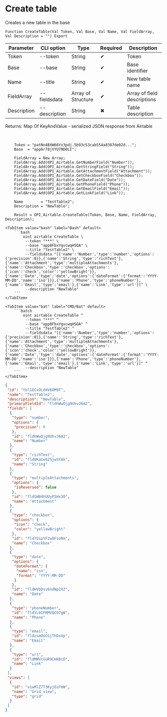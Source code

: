 ﻿---
sidebar_position: 1
---


# Create table
 Creates a new table in the base



`Function CreateTable(Val Token, Val Base, Val Name, Val FieldArray, Val Description = "") Export`

  | Parameter | CLI option | Type | Required | Description |
  |-|-|-|-|-|
  | Token | --token | String | &#x2714; | Token |
  | Base | --base | String | &#x2714; | Base identifier |
  | Name | --title | String | &#x2714; | New table name |
  | FieldArray | --fieldsdata | Array of Structure | &#x2714; | Array of field descriptions |
  | Description | --description | String | &#x2716; | Table description |

  
  Returns:  Map Of KeyAndValue - serialized JSON response from Airtable

<br/>




```bsl title="1C:Enterprise/OneScript code example"
    Token = "patNn4BXW66Yx3pdj.5b93c53cab554a8387de02d...";
    Base  = "app6r78jVYU7ND0LI";

    FieldArray = New Array;
    FieldArray.Add(OPI_Airtable.GetNumberField("Number"));
    FieldArray.Add(OPI_Airtable.GetStringField("String"));
    FieldArray.Add(OPI_Airtable.GetAttachmentField("Attachment"));
    FieldArray.Add(OPI_Airtable.GetCheckboxField("Checkbox"));
    FieldArray.Add(OPI_Airtable.GetDateField("Date"));
    FieldArray.Add(OPI_Airtable.GetPhoneField("Phone"));
    FieldArray.Add(OPI_Airtable.GetEmailField("Email"));
    FieldArray.Add(OPI_Airtable.GetLinkField("Link"));

    Name        = "TestTable2";
    Description = "NewTable";

    Result = OPI_Airtable.CreateTable(Token, Base, Name, FieldArray, Description);
```
 

 <Tabs>
  
    <TabItem value="bash" label="Bash" default>
        ```bash
            oint airtable CreateTable \
             --token "***" \
             --base "app8FbxYqvcwqHSOA" \
             --title "TestTable2" \
             --fieldsdata "[{'name':'Number','type':'number','options':{'precision':0}},{'name':'String','type':'richText'},{'name':'Attachment','type':'multipleAttachments'},{'name':'Checkbox','type':'checkbox','options':{'icon':'check','color':'yellowBright'}},{'name':'Date','type':'date','options':{'dateFormat':{'format':'YYYY-MM-DD','name':'iso'}}},{'name':'Phone','type':'phoneNumber'},{'name':'Email','type':'email'},{'name':'Link','type':'url'}]" \
             --description "NewTable"
        ```
    </TabItem>
  
    <TabItem value="bat" label="CMD/Bat" default>
        ```batch
            oint airtable CreateTable ^
             --token "***" ^
             --base "app8FbxYqvcwqHSOA" ^
             --title "TestTable2" ^
             --fieldsdata "[{'name':'Number','type':'number','options':{'precision':0}},{'name':'String','type':'richText'},{'name':'Attachment','type':'multipleAttachments'},{'name':'Checkbox','type':'checkbox','options':{'icon':'check','color':'yellowBright'}},{'name':'Date','type':'date','options':{'dateFormat':{'format':'YYYY-MM-DD','name':'iso'}}},{'name':'Phone','type':'phoneNumber'},{'name':'Email','type':'email'},{'name':'Link','type':'url'}]" ^
             --description "NewTable"
        ```
    </TabItem>
</Tabs>


```json title="Result"
{
 "id": "tbl1ECxOLd4V6OM9T",
 "name": "TestTable2",
 "description": "NewTable",
 "primaryFieldId": "fldhWwOjg9UhvJ6A2",
 "fields": [
  {
   "type": "number",
   "options": {
    "precision": 0
   },
   "id": "fldhWwOjg9UhvJ6A2",
   "name": "Number"
  },
  {
   "type": "richText",
   "id": "fld8KaCe62SjwSYAk",
   "name": "String"
  },
  {
   "type": "multipleAttachments",
   "options": {
    "isReversed": false
   },
   "id": "fldSWB4hUUyP5Hx30",
   "name": "Attachment"
  },
  {
   "type": "checkbox",
   "options": {
    "icon": "check",
    "color": "yellowBright"
   },
   "id": "fld7UipYF2w9FsoRm",
   "name": "Checkbox"
  },
  {
   "type": "date",
   "options": {
    "dateFormat": {
     "name": "iso",
     "format": "YYYY-MM-DD"
    }
   },
   "id": "fldHVbDsv6ndNp2XZ",
   "name": "Date"
  },
  {
   "type": "phoneNumber",
   "id": "fldYL0IFRMVQCO7gW",
   "name": "Phone"
  },
  {
   "type": "email",
   "id": "fldzsmOGCGjThDsUp",
   "name": "Email"
  },
  {
   "type": "url",
   "id": "fldMWVcVuR9CmKBcD",
   "name": "Link"
  }
 ],
 "views": [
  {
   "id": "viwMlZ7T3KyjEufmW",
   "name": "Grid view",
   "type": "grid"
  }
 ]
}
```
